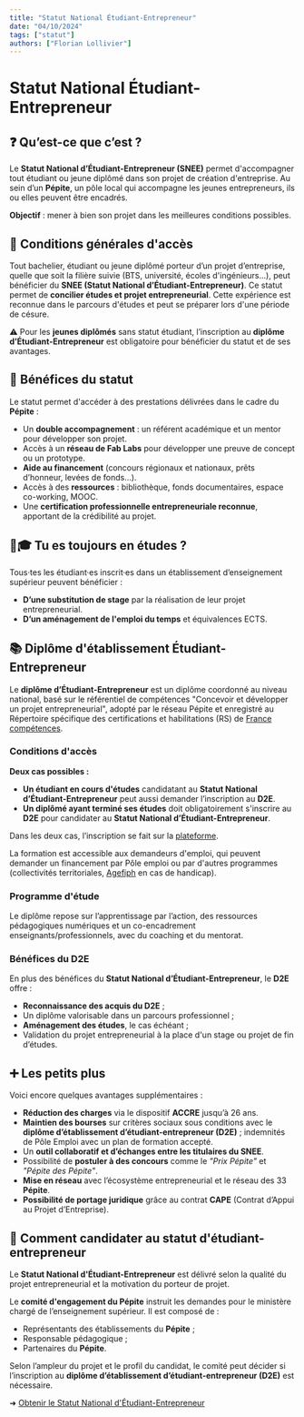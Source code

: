 ```yaml
---
title: "Statut National Étudiant-Entrepreneur"
date: "04/10/2024"
tags: ["statut"]
authors: ["Florian Lollivier"]
---
```


# Statut National Étudiant-Entrepreneur

## ❓ Qu’est-ce que c’est ?

Le **Statut National d’Étudiant-Entrepreneur (SNEE)** permet d'accompagner tout étudiant ou jeune diplômé dans son projet de création d'entreprise. Au sein d’un **Pépite**, un pôle local qui accompagne les jeunes entrepreneurs, ils ou elles peuvent être encadrés.

**Objectif** : mener à bien son projet dans les meilleures conditions possibles.

## 🛃 Conditions générales d'accès

Tout bachelier, étudiant ou jeune diplômé porteur d’un projet d’entreprise, quelle que soit la filière suivie (BTS, université, écoles d'ingénieurs...), peut bénéficier du **SNEE (Statut National d’Étudiant-Entrepreneur)**. Ce statut permet de **concilier études et projet entrepreneurial**. Cette expérience est reconnue dans le parcours d'études et peut se préparer lors d'une période de césure.

⚠️ Pour les **jeunes diplômés** sans statut étudiant, l’inscription au **diplôme d’Étudiant-Entrepreneur** est obligatoire pour bénéficier du statut et de ses avantages.

## 🎁 Bénéfices du statut

Le statut permet d'accéder à des prestations délivrées dans le cadre du **Pépite** :

- Un **double accompagnement** : un référent académique et un mentor pour développer son projet.
- Accès à un **réseau de Fab Labs** pour développer une preuve de concept ou un prototype.
- **Aide au financement** (concours régionaux et nationaux, prêts d’honneur, levées de fonds…).
- Accès à des **ressources** : bibliothèque, fonds documentaires, espace co-working, MOOC.
- Une **certification professionnelle entrepreneuriale reconnue**, apportant de la crédibilité au projet.

## 🧑🎓 Tu es toujours en études ?

Tous·tes les étudiant·es inscrit·es dans un établissement d’enseignement supérieur peuvent bénéficier :

- **D’une substitution de stage** par la réalisation de leur projet entrepreneurial.
- **D’un aménagement de l'emploi du temps** et équivalences ECTS.

## 📚 Diplôme d'établissement Étudiant-Entrepreneur

Le **diplôme d’Étudiant-Entrepreneur** est un diplôme coordonné au niveau national, basé sur le référentiel de compétences "Concevoir et développer un projet entrepreneurial", adopté par le réseau Pépite et enregistré au Répertoire spécifique des certifications et habilitations (RS) de [France compétences](https://www.francecompetences.fr/recherche/rs/5510/).

### Conditions d'accès

**Deux cas possibles :**

- **Un étudiant en cours d'études** candidatant au **Statut National d’Étudiant-Entrepreneur** peut aussi demander l’inscription au **D2E**.
- **Un diplômé ayant terminé ses études** doit obligatoirement s'inscrire au **D2E** pour candidater au **Statut National d’Étudiant-Entrepreneur**.

Dans les deux cas, l’inscription se fait sur la [plateforme](https://snee.enseignementsup-recherche.gouv.fr/).

La formation est accessible aux demandeurs d'emploi, qui peuvent demander un financement par Pôle emploi ou par d'autres programmes (collectivités territoriales, [Agefiph](https://www.agefiph.fr/) en cas de handicap).

### Programme d'étude

Le diplôme repose sur l’apprentissage par l’action, des ressources pédagogiques numériques et un co-encadrement enseignants/professionnels, avec du coaching et du mentorat.

### Bénéfices du D2E

En plus des bénéfices du **Statut National d’Étudiant-Entrepreneur**, le **D2E** offre :

- **Reconnaissance des acquis du D2E** ;
- Un diplôme valorisable dans un parcours professionnel ;
- **Aménagement des études**, le cas échéant ;
- Validation du projet entrepreneurial à la place d'un stage ou projet de fin d’études.

## ➕ Les petits plus

Voici encore quelques avantages supplémentaires :

- **Réduction des charges** via le dispositif **ACCRE** jusqu’à 26 ans.
- **Maintien des bourses** sur critères sociaux sous conditions avec le **diplôme d’établissement d’étudiant-entrepreneur (D2E)** ; indemnités de Pôle Emploi avec un plan de formation accepté.
- Un **outil collaboratif et d’échanges entre les titulaires du SNEE**.
- Possibilité de **postuler à des concours** comme le *"Prix Pépite"* et *"Pépite des Pépite"*.
- **Mise en réseau** avec l’écosystème entrepreneurial et le réseau des 33 **Pépite**.
- **Possibilité de portage juridique** grâce au contrat **CAPE** (Contrat d’Appui au Projet d’Entreprise).

## 🤝 Comment candidater au statut d'étudiant-entrepreneur

Le **Statut National d'Étudiant-Entrepreneur** est délivré selon la qualité du projet entrepreneurial et la motivation du porteur de projet.

Le **comité d'engagement du Pépite** instruit les demandes pour le ministère chargé de l’enseignement supérieur. Il est composé de :

- Représentants des établissements du **Pépite** ;
- Responsable pédagogique ;
- Partenaires du **Pépite**.

Selon l’ampleur du projet et le profil du candidat, le comité peut décider si l’inscription au **diplôme d’établissement d’étudiant-entrepreneur (D2E)** est nécessaire.

➜ [Obtenir le Statut National d'Étudiant-Entrepreneur](https://snee.enseignementsup-recherche.gouv.fr/)